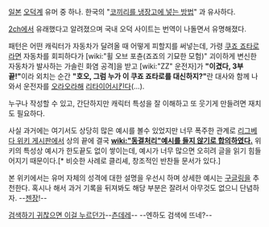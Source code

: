 [[일본]] [[오덕계]] 유머 중 하나. 한국의 "[[코끼리를 냉장고에 넣는 방법]]" 과 유사하다.

[[2ch]]에서 유래했다고 알려졌으며 국내 오덕 사이트는 번역이 나돌면서 유명해졌다.

패턴은 어떤 캐릭터가 자동차가 달려올 때 어떻게 피할지를 써넣는데, 가령 [[쿠죠 죠타로]]라면 자동차를 회피하다가 [wiki:"휠 오브 포츈(죠죠의 기묘한 모험)" 괴이하게 변신한 자동차가 발사하는 가솔린 화염 공격]을 받고 [wiki:"ZZ" 운전자]가 '''"이겼다, 3부 끝!"'''이라 외치는 순간 '''"호오, 그럼 누가 이 쿠죠 죠타로를 대신하지?"'''란 대사와 함께 나와서 운전자를 [[오라오라]]해 [[리타이어]]시킨다(...).

누구나 작성할 수 있고, 간단하지만 캐릭터 특성을 잘 이해하고 또 웃기게 만들려면 재치도 필요하다.

사실 과거에는 여기서도 상당히 많은 예시를 볼수 있었지만 너무 폭주한 관계로 [[리그베다 위키 게시판]]에서 상의 끝에 결국 '''[[wiki:"동결처리"예시를 들지 않기로 합의하였다.]]''' 위키의 특성상 예시가 한도끝도 없이 쌓이는데, 예시가 너무 많으면 오히려 글을 읽기 힘들어지기 때문이다.[* 비슷한 사례로 클리셰, 창조적인 반찬들 문서가 있다.]

본 위키에서는 유머 자체의 성격에 대한 설명을 우선시 하며 상세한 예시는 [[구글링]]을 추천한다. 혹시나 해서 과거 기록을 뒤져봐도 해당 부분은 잘려서 아무것도 없으니 단념하자. --[[젠장]]!--

[https://www.google.com/search?q=자동차를+피하는+방법&oq=자동차를+피하는+방법 검색하기 귀찮으면 이걸 누르던가]--[[츤데레]]-- --엔하도 검색에 뜨네?--
